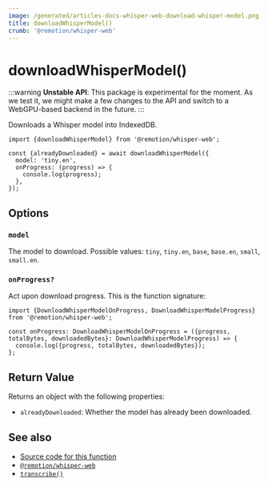 ```yaml
---
image: /generated/articles-docs-whisper-web-download-whisper-model.png
title: downloadWhisperModel()
crumb: '@remotion/whisper-web'
---
```


# downloadWhisperModel()

:::warning
**Unstable API**: This package is experimental for the moment. As we test it, we might make a few changes to the API and switch to a WebGPU-based backend in the future.
:::

Downloads a Whisper model into IndexedDB.

```tsx twoslash title="app.ts"
import {downloadWhisperModel} from '@remotion/whisper-web';

const {alreadyDownloaded} = await downloadWhisperModel({
  model: 'tiny.en',
  onProgress: (progress) => {
    console.log(progress);
  },
});
```

## Options

### `model`

The model to download. Possible values: `tiny`, `tiny.en`, `base`, `base.en`, `small`, `small.en`.

### `onProgress?`

Act upon download progress. This is the function signature:

```tsx twoslash
import {DownloadWhisperModelOnProgress, DownloadWhisperModelProgress} from '@remotion/whisper-web';

const onProgress: DownloadWhisperModelOnProgress = ({progress, totalBytes, downloadedBytes}: DownloadWhisperModelProgress) => {
  console.log({progress, totalBytes, downloadedBytes});
};
```

## Return Value

Returns an object with the following properties:

- `alreadyDownloaded`: Whether the model has already been downloaded.

## See also

- [Source code for this function](https://github.com/remotion-dev/remotion/blob/main/packages/whisper-web/src/download-whisper-model.ts)
- [`@remotion/whisper-web`](/docs/whisper-web)
- [`transcribe()`](/docs/whisper-web/transcribe)
